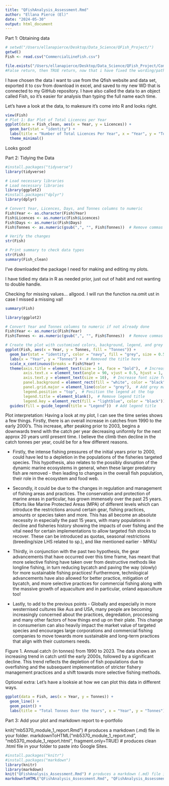 ```yaml
---
title: "QFishAnalysis_Assessment.Rmd"
author: "Ellana Pierce (El)"
date: "2024-05-30"
output: html_document
---
```



Part 1: Obtaining data 
```r
# setwd("/Users/ellanapierce/Desktop/Data_Science/QFish_Project/")
getwd()
Fish <- read.csv("CommercialLineFish.csv")
```

```r
file.exists("/Users/ellanapierce/Desktop/Data_Science/QFish_Project/CommercialLineFish.csv") 
#False return, then TRUE return, now that i have fixed the wording/path errors.
```

I have chosen the data I want to use from the Qfish website and data set, exported it to csv from download in excel, and saved to my new WD that is connected to my GitHub repository.
I have also called the data to an object called Fish, so it's easier for analysis than typing the full name each time. 

Let's have a look at the data, to makesure it's come into R and looks right.
```r
view(Fish)
# Plot 1: Bar Plot of Total Licences per Year
ggplot(data = Fish_clean, aes(x = Year, y = Licences)) +
  geom_bar(stat = "identity") +
  labs(title = "Number of Total Licences Per Year", x = "Year", y = "Total Licences") +
  theme_minimal()
```
Looks good!

Part 2: Tidying the Data
```r
#install.packages("tidyverse")
library(tidyverse)
```


```r
# Load necessary libraries
# Load necessary libraries
library(ggplot2)
#install.packages("dplyr")
library(dplyr)

# Convert Year, Licences, Days, and Tonnes columns to numeric
Fish$Year <- as.character(Fish$Year)
Fish$Licences <- as.numeric(Fish$Licences)
Fish$Days <- as.numeric(Fish$Days)
Fish$Tonnes <- as.numeric(gsub(",", "", Fish$Tonnes))  # Remove commas before converting to numeric

# Verify the changes
str(Fish)

# Print summary to check data types
str(Fish)
summary(Fish_clean)
```
I've downloaded the package I need for making and editing my plots. 

I have tidied my data in R as needed prior, just out of habit and not wanting to double handle.

Checking for missing values... allgood. I will run the function na.omit ust in case I missed a missing val!
```r
summary(Fish)
```

```r
library(ggplot2)

# Convert Year and Tonnes columns to numeric if not already done
Fish$Year <- as.numeric(Fish$Year)
Fish$Tonnes <- as.numeric(gsub(",", "", Fish$Tonnes))  # Remove commas before converting to numeric

# Create the plot with customised colors, background, legend, and grey grid lines
ggplot(Fish, aes(x = Year, y = Tonnes, fill = "Tonnes")) +
  geom_bar(stat = "identity", color = "navy", fill = "grey", size = 0.5) +  # Thinner navy border
  labs(x = "Year", y = "Tonnes") +  # Removed the title here
  scale_x_continuous(breaks = Fish$Year) +
  theme(axis.title = element_text(size = 14, face = "bold"),  # Increase font size for axis titles
        axis.text.x = element_text(angle = 90, vjust = 0.5, hjust = 1, size = 10),  # Increase font size for x-axis labels
        axis.text.y = element_text(size = 10),  # Increase font size for y-axis labels
        panel.background = element_rect(fill = "white", color = "black"),  # Set white background with black border
        panel.grid.major = element_line(color = "grey"),  # Add grey major grid lines
        legend.position = "top",  # Position the legend at the top
        legend.title = element_blank(),  # Remove legend title
        legend.key = element_rect(fill = "lightblue", color = "black")) +  # Customize legend key
  guides(fill = guide_legend(title = "Legend"))  # Add legend title
```

Plot interpretation: Having a look at my plot, I can see the time series shows a few things.
Firstly, there is an overall increase in catches from 1990 to the early 2000's.
This increase, after peaking prior to 2003, begins a downwards trend
with the catch per year decreasing uniformly for the next approx 20 years until present time.
I believe the climb then decline in the catch tonnes per year, could be for a few different reasons.

- Firstly, the intense fishing pressures of the initial years prior to 2000, 
could have led to a depletion in the populations of the fisheries targeted species. 
This hypothesis, also relates to the possibly disruption of the dynamic marine ecosystems in general,
when these larger predatory fish are removed - then leading to changes in the overall fish population, 
their role in the ecosystem and food web. 

- Secondly, it could be due to the changes in regulation and management of fishing areas and practices.
The conservation and protection of marine areas in particular, has grown immensely over the past 25 years.
Efforts like Marine Protected Areas (MPA) of different levels which can introduce the restrictions around certain gear,
fishing practices, amounts or species taken and more.
This has all become an absolute necessity in especially the past 15 years,
with many populations in decline and fisheries history showing the impacts of over fishing
and the vital need for certain implementations to allow targeted fish stocks to recover.
These can be introduced as quotas, seasonal restrictions (breeding/size LHS related to sp.),
and like mentioned earlier - MPA's/

- Thirdly, in conjunction with the past two hypothesis, the gear advancements that have occurred over this time frame,
has meant that more selective fishing have taken over from destructive methods like longline fishing,
in turn reducing bycatch and paving the way (slowly) for more sustainable fishing practices!
Furthermore, technilogical advancements have also allowed for better practice,
mitigation of bycatch, and more selective practices for commercial fishing along with the massive
growth of aquaculture and in particular, onland aquaculture too!

- Lastly, to add to the previous points - Globally and especially in more westernised cultures like Aus and USA,
many people are becoming increasingly concerned about the practices, degredation,
proccessing and many other factors of how things end up on their plate.
This change in consumerism can also heavily impact the market value of targeted species
and encourages large corporations and commercial fishing companies to move towards more
sustainable and long-term practices that align with their customers needs. 

Figure 1. Annual catch (in tonnes) from 1990 to 2023. The data shows an increasing
trend in catch until the early 2000s, followed by a significant decline.
This trend reflects the depletion of fish populations due to overfishing and the
subsequent implementation of stricter fishery management practices and a shift
towards more selective fishing methods.



Optional extra:
Let's have a looksie at how we can plot this data in different ways.
```r
ggplot(data = Fish, aes(x = Year, y = Tonnes)) +
  geom_line() +
  geom_point() +
  labs(title = "Total Tonnes Over the Years", x = "Year", y = "Tonnes")

```

Part 3: Add your plot and markdown report to e-portfolio

knit("mb5370_module_1_report.Rmd") # produces a markdown (.md) file in your folder.
markdownToHTML("mb5370_module_1_report.md", "mb5370_module_1_report.html", fragment.only=TRUE) # produces clean .html file in your folder to paste into Google Sites.
```r
#install.packages("knitr")
#install.packages("markdown")
library(knitr)
library(markdown)
knit("QFishAnalysis_Assessment.Rmd") # produces a markdown (.md) file in your folder.
markdownToHTML("QFishAnalysis_Assessment.Rmd", "QFishAnalysis_Assessment.Rmd.html", fragment.only=TRUE) # produces clean .html file in your folder to paste into Google Sites.
```





